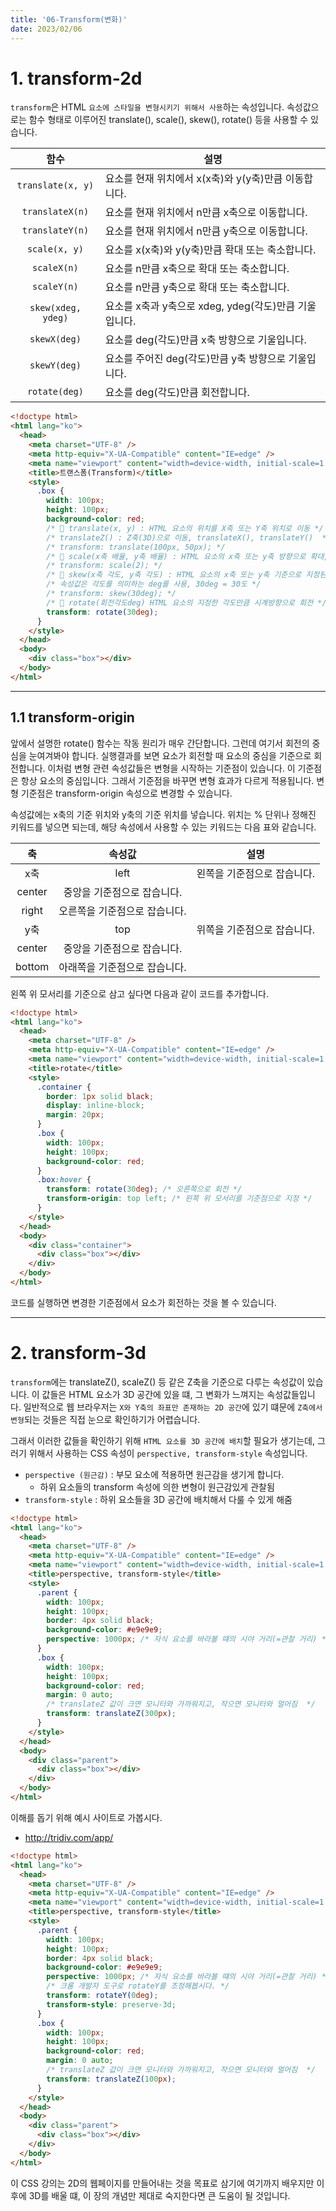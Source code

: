 ```yaml
---
title: '06-Transform(변화)'
date: 2023/02/06
---
```


# 1. transform-2d

`transform`은 HTML `요소에 스타일을 변형시키기 위해서 사용`하는 속성입니다. 속성값으로는 함수 형태로 이루어진 translate(), scale(), skew(), rotate() 등을 사용할 수 있습니다.

|        함수        | 설명                                                  |
| :----------------: | ----------------------------------------------------- |
| `translate(x, y)`  | 요소를 현재 위치에서 x(x축)와 y(y축)만큼 이동합니다.  |
|  `translateX(n)`   | 요소를 현재 위치에서 n만큼 x축으로 이동합니다.        |
|  `translateY(n)`   | 요소를 현재 위치에서 n만큼 y축으로 이동합니다.        |
|   `scale(x, y)`    | 요소를 x(x축)와 y(y축)만큼 확대 또는 축소합니다.      |
|    `scaleX(n)`     | 요소를 n만큼 x축으로 확대 또는 축소합니다.            |
|    `scaleY(n)`     | 요소를 n만큼 y축으로 확대 또는 축소합니다.            |
| `skew(xdeg, ydeg)` | 요소를 x축과 y축으로 xdeg, ydeg(각도)만큼 기울입니다. |
|    `skewX(deg)`    | 요소를 deg(각도)만큼 x축 방향으로 기울입니다.         |
|    `skewY(deg)`    | 요소를 주어진 deg(각도)만큼 y축 방향으로 기울입니다.  |
|   `rotate(deg)`    | 요소를 deg(각도)만큼 회전합니다.                      |

```html
<!doctype html>
<html lang="ko">
  <head>
    <meta charset="UTF-8" />
    <meta http-equiv="X-UA-Compatible" content="IE=edge" />
    <meta name="viewport" content="width=device-width, initial-scale=1.0" />
    <title>트랜스폼(Transform)</title>
    <style>
      .box {
        width: 100px;
        height: 100px;
        background-color: red;
        /* 📝 translate(x, y) : HTML 요소의 위치를 X축 또는 Y축 위치로 이동 */
        /* translateZ() : Z축(3D)으로 이동, translateX(), translateY()  */
        /* transform: translate(100px, 50px); */
        /* 📝 scale(x축 배율, y축 배율) : HTML 요소의 x축 또는 y축 방향으로 확대, 기본값 1 */
        /* transform: scale(2); */
        /* 📝 skew(x축 각도, y축 각도) : HTML 요소의 x축 또는 y축 기준으로 지정된 각도만큼 비틀기 */
        /* 속성값은 각도를 의미하는 deg를 사용, 30deg = 30도 */
        /* transform: skew(30deg); */
        /* 📝 rotate(회전각도deg) HTML 요소의 지정한 각도만큼 시계방향으로 회전 */
        transform: rotate(30deg);
      }
    </style>
  </head>
  <body>
    <div class="box"></div>
  </body>
</html>
```

---

## 1.1 transform-origin

앞에서 설명한 rotate() 함수는 작동 원리가 매우 간단합니다. 그런데 여기서 회전의 중심을 눈여겨봐야 합니다. 실행결과를 보면 요소가 회전할 때 요소의 중심을 기준으로 회전합니다. 이처럼 변형 관련 속성값들은 변형을 시작하는 기준점이 있습니다. 이 기준점은 항상 요소의 중심입니다. 그래서 기준점을 바꾸면 변형 효과가 다르게 적용됩니다. 변형 기준점은 transform-origin 속성으로 변경할 수 있습니다.

속성값에는 x축의 기준 위치와 y축의 기준 위치를 넣습니다. 위치는 % 단위나 정해진 키워드를 넣으면 되는데, 해당 속성에서 사용할 수 있는 키워드는 다음 표와 같습니다.

|   축   |            속성값             | 설명                        |
| :----: | :---------------------------: | --------------------------- |
|  x축   |             left              | 왼쪽을 기준점으로 잡습니다. |
| center |  중앙을 기준점으로 잡습니다.  |                             |
| right  | 오른쪽을 기준점으로 잡습니다. |                             |
|  y축   |              top              | 위쪽을 기준점으로 잡습니다. |
| center |  중앙을 기준점으로 잡습니다.  |                             |
| bottom | 아래쪽을 기준점으로 잡습니다. |                             |

왼쪽 위 모서리를 기준으로 삼고 싶다면 다음과 같이 코드를 추가합니다.

```html
<!doctype html>
<html lang="ko">
  <head>
    <meta charset="UTF-8" />
    <meta http-equiv="X-UA-Compatible" content="IE=edge" />
    <meta name="viewport" content="width=device-width, initial-scale=1.0" />
    <title>rotate</title>
    <style>
      .container {
        border: 1px solid black;
        display: inline-block;
        margin: 20px;
      }
      .box {
        width: 100px;
        height: 100px;
        background-color: red;
      }
      .box:hover {
        transform: rotate(30deg); /* 오른쪽으로 회전 */
        transform-origin: top left; /* 왼쪽 위 모서리를 기준점으로 지정 */
      }
    </style>
  </head>
  <body>
    <div class="container">
      <div class="box"></div>
    </div>
  </body>
</html>
```

코드를 실행하면 변경한 기준점에서 요소가 회전하는 것을 볼 수 있습니다.

---

# 2. transform-3d

`transform`에는 translateZ(), scaleZ() 등 같은 Z축을 기준으로 다루는 속성값이 있습니다. 이 값들은 HTML 요소가 3D 공간에 있을 떄, 그 변화가 느껴지는 속성값들입니다. 일반적으로 웹 브라우저는 `X와 Y축의 좌표만 존재하는 2D 공간`에 있기 떄문에 `Z축에서 변형`되는 것들은 직접 눈으로 확인하기가 어렵습니다.

그래서 이러한 값들을 확인하기 위해 `HTML 요소를 3D 공간에 배치`할 필요가 생기는데, 그러기 위해서 사용하는 CSS 속성이 `perspective, transform-style` 속성입니다.

- `perspective (원근감)` : 부모 요소에 적용하면 원근감을 생기게 합니다.
  - 하위 요소들의 transform 속성에 의한 변형이 원근감있게 관찰됨
- `transform-style` : 하위 요소들을 3D 공간에 배치해서 다룰 수 있게 해줌

```html
<!doctype html>
<html lang="ko">
  <head>
    <meta charset="UTF-8" />
    <meta http-equiv="X-UA-Compatible" content="IE=edge" />
    <meta name="viewport" content="width=device-width, initial-scale=1.0" />
    <title>perspective, transform-style</title>
    <style>
      .parent {
        width: 100px;
        height: 100px;
        border: 4px solid black;
        background-color: #e9e9e9;
        perspective: 1000px; /* 자식 요소를 바라볼 떄의 시야 거리(=관찰 거리) */
      }
      .box {
        width: 100px;
        height: 100px;
        background-color: red;
        margin: 0 auto;
        /* translateZ 값이 크면 모니터와 가까워지고, 작으면 모니터와 멀어짐  */
        transform: translateZ(300px);
      }
    </style>
  </head>
  <body>
    <div class="parent">
      <div class="box"></div>
    </div>
  </body>
</html>
```

이해를 돕기 위해 예시 사이트로 가봅시다.

- http://tridiv.com/app/

```html
<!doctype html>
<html lang="ko">
  <head>
    <meta charset="UTF-8" />
    <meta http-equiv="X-UA-Compatible" content="IE=edge" />
    <meta name="viewport" content="width=device-width, initial-scale=1.0" />
    <title>perspective, transform-style</title>
    <style>
      .parent {
        width: 100px;
        height: 100px;
        border: 4px solid black;
        background-color: #e9e9e9;
        perspective: 1000px; /* 자식 요소를 바라볼 떄의 시야 거리(=관찰 거리) */
        /* 크롬 개발자 도구로 rotateY를 조정해봅시다. */
        transform: rotateY(0deg);
        transform-style: preserve-3d;
      }
      .box {
        width: 100px;
        height: 100px;
        background-color: red;
        margin: 0 auto;
        /* translateZ 값이 크면 모니터와 가까워지고, 작으면 모니터와 멀어짐  */
        transform: translateZ(100px);
      }
    </style>
  </head>
  <body>
    <div class="parent">
      <div class="box"></div>
    </div>
  </body>
</html>
```

이 CSS 강의는 2D의 웹페이지를 만들어내는 것을 목표로 삼기에 여기까지 배우지만 이후에 3D를 배울 떄, 이 장의 개념만 제대로 숙지한다면 큰 도움이 될 것입니다.
